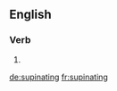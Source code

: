 
==English==

===Verb===
{{head|en}}

# {{present participle of|supinate}}

[[de:supinating]]
[[fr:supinating]]